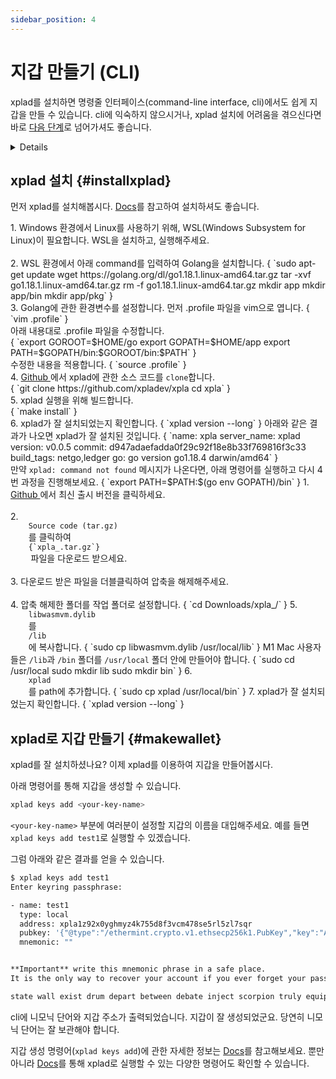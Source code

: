 ```yaml
---
sidebar_position: 4
---
```


# 지갑 만들기 (CLI)


xplad를 설치하면 명령줄 인터페이스(command-line interface, cli)에서도 쉽게 지갑을 만들 수 있습니다. cli에 익숙하지 않으시거나, xplad 설치에 어려움을 겪으신다면 바로 [다음 단계](/startlearning/settings/create-wallet/get-testnet-xpla)로 넘어가셔도 좋습니다.

<Details summary="xplad란 무엇인가요?">

xplad란 XPLA Chain과 직접 상호작용할 수 있는 명령줄 인터페이스입니다. 

xplad로 다양한 일들을 할 수 있습니다. XPLA 블록체인에 query를 보내서 결과를 가져올 수도 있고, 트랜잭션 생성도 가능합니다. 또, [풀노드(Full-node)](https://startlearning.xpla.io/startlearning/full-node/run-a-full-node/overview/)를 실행할 때에도 xplad를 이용합니다.

xplad에 관한 더 자세한 정보는 [Docs](https://startlearning.xpla.io/startlearning/develop/tools/xplad/install-xplad/)나 [Github](https://github.com/xpladev/xpla)을 참고해보세요.

</Details>

## xplad 설치 {#installxplad}

먼저 xplad를 설치해봅시다. [Docs](https://startlearning.xpla.io/startlearning/develop/tools/xplad/install-xplad/)를 참고하여 설치하셔도 좋습니다.

<Tabs groupId="operating-systems">

  <TabItem value="win" label="Windows">
    1. Windows 환경에서 Linux를 사용하기 위해, <Link to="https://ubuntu.com/tutorials/install-ubuntu-on-wsl2-on-windows-11-with-gui-support#1-overview">WSL(Windows Subsystem for Linux)</Link>이 필요합니다. WSL을 설치하고, 실행해주세요.
    <br />
    <br />
    2. WSL 환경에서 아래 command를 입력하여 <Link to="https://go.dev/">Golang</Link>을 설치합니다. 
    <CodeBlock language="bash"> 
{
    `sudo apt-get update
wget https://golang.org/dl/go1.18.1.linux-amd64.tar.gz tar -xvf go1.18.1.linux-amd64.tar.gz
rm -f go1.18.1.linux-amd64.tar.gz
mkdir app
mkdir app/bin
mkdir app/pkg`
}
</CodeBlock>
    <br/>
    3. Golang에 관한 환경변수를 설정합니다. 먼저 .profile 파일을 vim으로 엽니다.
    <CodeBlock language="bash"> 
{
    `vim .profile`
}
</CodeBlock>
    <br/>
    아래 내용대로 .profile 파일을 수정합니다.
    <br/>
    <CodeBlock language="bash"> 
    {
    `export GOROOT=$HOME/go
export GOPATH=$HOME/app
export PATH=$GOPATH/bin:$GOROOT/bin:$PATH`
}
</CodeBlock>
<br/>
수정한 내용을 적용합니다.
    <CodeBlock language="bash"> 
    {
    `source .profile`
}
</CodeBlock>
    <br/>
    4. <a target="_blank" href="https://github.com/xpladev/xpla">
    Github
    </a>
    에서 xplad에 관한 소스 코드를 <code>clone</code>합니다.
    <br/>
    <CodeBlock language="bash">
{
    `git clone https://github.com/xpladev/xpla
cd xpla`
}
    </CodeBlock>
    <br/>
    5. xplad 실행을 위해 빌드합니다.
    <br/>
    <CodeBlock language="bash">
    {
        `make install`
    }
    </CodeBlock>
    <br/>
    6. xplad가 잘 설치되었는지 확인합니다.
    <CodeBlock language="bash">
    {
        `xplad version --long`
    }
    </CodeBlock>
    아래와 같은 결과가 나오면 xplad가 잘 설치된 것입니다.
    <CodeBlock language="bash">
{
    `name: xpla
server_name: xplad
version: v0.0.5
commit: d947adaefadda0f29c92f18e8b33f769816f3c33
build_tags: netgo,ledger
go: go version go1.18.4 darwin/amd64`
}
    </CodeBlock>
    <br/>
    <Admonition type="danger" title="에러가 발생한다면...">
    만약 <code>xplad: command not found</code> 메시지가 나온다면, 아래 명령어를 실행하고 다시 4번 과정을 진행해보세요.
        <CodeBlock language="bash">
        {
            `export PATH=$PATH:$(go env GOPATH)/bin`
        }
        </CodeBlock>
    </Admonition>
  </TabItem>

  <TabItem value="mac" label="macOS">
    1. <a target="_blank" href="https://github.com/xpladev/xpla/tags">
        Github
        </a>에서 최신 출시 버전을 클릭하세요.
    <br/>
    <br/>
    2. <code>
    Source code (tar.gz)
    </code> 
    를 클릭하여 &nbsp;
    <code>
    {`xpla_<latest-version-here>.tar.gz`}
    </code> 파일을 다운로드 받으세요.
    <br/>
    <br/>
    3. 다운로드 받은 파일을 더블클릭하여 압축을 해제해주세요.
    <br/>
    <br/>
    4. 압축 해제한 폴더를 작업 폴더로 설정합니다.
    <CodeBlock language="bash">
    {
        `cd Downloads/xpla_<downloaded-version>/`
    }
    </CodeBlock>
    5. <code>
    libwasmvm.dylib
    </code>를 &nbsp;
    <code>
    /lib
    </code>
    에 복사합니다.
    <CodeBlock language="bash">
    {
        `sudo cp libwasmvm.dylib /usr/local/lib`
    }
    </CodeBlock>
    <Admonition type="danger" title="에러가 발생한다면...">
    M1 Mac 사용자들은 <code>/lib</code>과 <code>/bin</code> 폴더를 <code>/usr/local</code> 폴더 안에 만들어야 합니다.
        <CodeBlock language="bash">
{
    `sudo cd /usr/local
sudo mkdir lib
sudo mkdir bin`
}
        </CodeBlock>
    </Admonition>
    6. <code>
    xplad
    </code>를 path에 추가합니다.
    <CodeBlock language="bash">
    {
        `sudo cp xplad /usr/local/bin`
    }
    </CodeBlock>
    7. xplad가 잘 설치되었는지 확인합니다.
    <CodeBlock language="bash">
    {
        `xplad version --long`
    }
    </CodeBlock>


  </TabItem>
</Tabs>

## xplad로 지갑 만들기 {#makewallet}

xplad를 잘 설치하셨나요? 이제 xplad를 이용하여 지갑을 만들어봅시다.

아래 명령어를 통해 지갑을 생성할 수 있습니다. 

```bash
xplad keys add <your-key-name>
```

`<your-key-name>` 부분에 여러분이 설정할 지갑의 이름을 대입해주세요. 예를 들면 `xplad keys add test1`로 실행할 수 있겠습니다.

그럼 아래와 같은 결과를 얻을 수 있습니다.

```bash
$ xplad keys add test1
Enter keyring passphrase:

- name: test1
  type: local
  address: xpla1z92x0yghmyz4k755d8f3vcm478se5rl5zl7sqr
  pubkey: '{"@type":"/ethermint.crypto.v1.ethsecp256k1.PubKey","key":"AgTUIN8fbHKx9O26MkdWIsV+97/trkIbLD/cqU7m4s6N"}'
  mnemonic: ""


**Important** write this mnemonic phrase in a safe place.
It is the only way to recover your account if you ever forget your password.

state wall exist drum depart between debate inject scorpion truly equip smile height window rural install crystal crumble lock begin inform blur since army
```

cli에 니모닉 단어와 지갑 주소가 출력되었습니다. 지갑이 잘 생성되었군요. 당연히 니모닉 단어는 잘 보관해야 합니다. 

지갑 생성 명령어(`xplad keys add`)에 관한 자세한 정보는 [Docs](https://startlearning.xpla.io/startlearning/develop/tools/xplad/subcommands/#keys-add)를 참고해보세요. 뿐만 아니라 [Docs](https://startlearning.xpla.io/startlearning/develop/tools/xplad/commands/)를 통해 xplad로 실행할 수 있는 다양한 명령어도 확인할 수 있습니다.